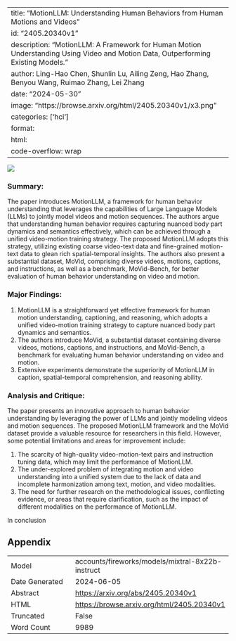
---
title: "MotionLLM: Understanding Human Behaviors from Human Motions and Videos"
id: "2405.20340v1"
description: "MotionLLM: A Framework for Human Motion Understanding Using Video and Motion Data, Outperforming Existing Models."
author: Ling-Hao Chen, Shunlin Lu, Ailing Zeng, Hao Zhang, Benyou Wang, Ruimao Zhang, Lei Zhang
date: "2024-05-30"
image: "https://browse.arxiv.org/html/2405.20340v1/x3.png"
categories: ['hci']
format:
  html:
    code-overflow: wrap
---

![](https://browse.arxiv.org/html/2405.20340v1/x3.png)

### Summary:

The paper introduces MotionLLM, a framework for human behavior understanding that leverages the capabilities of Large Language Models (LLMs) to jointly model videos and motion sequences. The authors argue that understanding human behavior requires capturing nuanced body part dynamics and semantics effectively, which can be achieved through a unified video-motion training strategy. The proposed MotionLLM adopts this strategy, utilizing existing coarse video-text data and fine-grained motion-text data to glean rich spatial-temporal insights. The authors also present a substantial dataset, MoVid, comprising diverse videos, motions, captions, and instructions, as well as a benchmark, MoVid-Bench, for better evaluation of human behavior understanding on video and motion.

### Major Findings:

1. MotionLLM is a straightforward yet effective framework for human motion understanding, captioning, and reasoning, which adopts a unified video-motion training strategy to capture nuanced body part dynamics and semantics.
2. The authors introduce MoVid, a substantial dataset containing diverse videos, motions, captions, and instructions, and MoVid-Bench, a benchmark for evaluating human behavior understanding on video and motion.
3. Extensive experiments demonstrate the superiority of MotionLLM in caption, spatial-temporal comprehension, and reasoning ability.

### Analysis and Critique:

The paper presents an innovative approach to human behavior understanding by leveraging the power of LLMs and jointly modeling videos and motion sequences. The proposed MotionLLM framework and the MoVid dataset provide a valuable resource for researchers in this field. However, some potential limitations and areas for improvement include:

1. The scarcity of high-quality video-motion-text pairs and instruction tuning data, which may limit the performance of MotionLLM.
2. The under-explored problem of integrating motion and video understanding into a unified system due to the lack of data and incomplete harmonization among text, motion, and video modalities.
3. The need for further research on the methodological issues, conflicting evidence, or areas that require clarification, such as the impact of different modalities on the performance of MotionLLM.

In conclusion

## Appendix

|          |          |
|----------|----------|
| Model     | accounts/fireworks/models/mixtral-8x22b-instruct       |
| Date Generated     | 2024-06-05       |
| Abstract | [https://arxiv.org/abs/2405.20340v1](https://arxiv.org/abs/2405.20340v1)        |
| HTML     | [https://browse.arxiv.org/html/2405.20340v1](https://browse.arxiv.org/html/2405.20340v1)       |
| Truncated       | False       |
| Word Count       | 9989       |